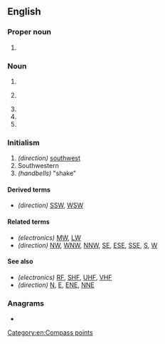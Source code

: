 {{also|sw|Sw|Sw.|św.|šw}}
==English==

===Proper noun===
{{en-proper noun}}

# {{initialism of|lang=en|[[Star Wars]]}}

===Noun===
{{en-noun|~}}

# {{init of|lang=en|search warrant}}
# {{lb|en|electronics}} {{init of|lang=en|[[short wave]]}}
# {{abbr of|lang=en|[[software]]}}
# {{init of|lang=en|[[sex work]]}}
# {{init of|lang=en|[[street workout]]}}

===Initialism===
{{rfc-header|Initialism}}
{{head|en|initialism}}

# ''(direction)'' [[southwest]]
# Southwestern
# ''(handbells)'' "shake"

====Derived terms====
* ''(direction)'' [[SSW]], [[WSW]]

====Related terms====
* ''(electronics)'' [[MW]], [[LW]]
* ''(direction)'' [[NW]], [[WNW]], [[NNW]], [[SE]], [[ESE]], [[SSE]], [[S]], [[W]]

====See also====
* ''(electronics)'' [[RF]], [[SHF]], [[UHF]], [[VHF]]
* ''(direction)'' [[N]], [[E]], [[ENE]], [[NNE]]

===Anagrams===
* {{anagrams|en|a=sw|W's|WS|Ws|w's|ws}}

[[Category:en:Compass points]]